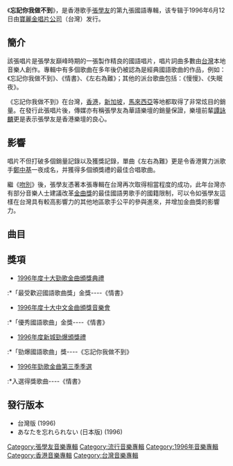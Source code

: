 {{unreferenced|time=2012-06-27T11:00:11+00:00}}
{{Infobox album
| name       = 忘記你我做不到
| type       = [[專輯|專輯]]
| artist     = [[張學友|張學友]]
| cover      = Jacky-i cannot forget you.jpg
<!-- 未知參數 | background = orange -->
| released   = 1996年6月12日
| recorded   = 1996年3月
| genre      = [[華語流行音樂|華語流行音樂]]
| length     = 
| label      = [[寶麗金|寶麗金]]
| producer   = [[歐丁玉|歐丁玉]]、[[林明陽|林明陽]]
| reviews    = 
| prev_title = [[愛與交響曲|愛與交響曲]]
| prev_year  = 1996 <!-- 4月18日 -->
| next_title = [[不老的傳說|不老的傳說]]
| next_year  = 1997 <!-- 1月20日 -->
}}
{{sample box start|张学友}}
{{listen|
filename=Slowslow.ogg|
title=慢慢|
description=《忘记你我做不到》中的经典曲目|
format=[[Ogg|Ogg]]}}
{{sample box end}}

《'''忘記你我做不到'''》，是香港歌手[[張學友|張學友]]的第九張國語專輯，该专辑于1996年6月12日由[[寶麗金唱片公司|寶麗金唱片公司]]（台灣）发行。

== 簡介 ==
該張唱片是張學友巔峰時期的一張製作精良的國語唱片，唱片詞曲多數由[[台灣|台灣]]本地音樂人創作。專輯中有多個歌曲在多年後仍被認為是經典國語歌曲的作品，例如：《忘記你我做不到》、《情書》、《左右為難》；其他的派台歌曲包括：《慢慢》、《失眠夜》。

《忘記你我做不到》在台灣，[[香港|香港]]，[[新加坡|新加坡]]，[[馬來西亞|馬來西亞]]等地都取得了非常炫目的銷量。在發行此張唱片後，傳媒亦有稱張學友為華語樂壇的銷量保證，樂壇前輩[[譚詠麟|譚詠麟]]更是表示張學友是香港樂壇的良心。

== 影響 ==
唱片不但打破多個銷量記錄以及獲獎記錄，單曲《左右為難》更是令香港實力派歌手[[鄭中基|鄭中基]]一夜成名，并獲得多個頒獎禮的最佳合唱歌曲。

繼《[[吻別|吻別]]》後，張學友憑著本張專輯在台灣再次取得相當程度的成功，此年台灣亦有部分音樂人士建議改革[[金曲獎|金曲獎]]的最佳國語男歌手的國籍限制，可以令如張學友這樣在台灣具有較高影響力的其他地區歌手公平的參與進來，并增加金曲獎的影響力。

==曲目==
{{Tracklist
| collapsed = 
| headline = 
| font_size = 
| total_length = 48:28

| all_writing = 
| all_music = 
| all_lyrics = 
| all_arranger = 
| all_producer = 
| all_except =

| title1 = 忘記你我做不到
| note1 = 
| longnote1 = '''第一主打'''
| music1 = [[郭蘅祈|郭子]]
| lyrics1 = [[陳家麗|陳家麗]]
| arranger1 = [[屠穎|屠穎]]
| producer1 = [[林明陽|林明陽]]<br>[[歐丁玉|歐丁玉]]
| extra1 = 
| length1 = 4:56

| title2 = 情書
| note2 =
| longnote2 =  '''第二主打'''<br>電影《[[情書_(電影)|情書]]》中文主題曲
| music2 = [[戚小戀|戚小戀]]
| lyrics2 = [[姚若龍|姚若龍]]
| arranger2 = 屠穎
| producer2 = 林明陽<br>歐丁玉
| extra2 = 
| length2 = 4:04

| title3 = 慢慢
| note3 = 
| longnote3 = 
| music3 = [[林隆璇|林隆璇]]
| lyrics3 = [[白進法|白進法]]
| arranger3 = [[吳慶隆|吳慶隆]]
| producer3 = 歐丁玉
| extra3 = 
| length3 = 4:41

| title4 = 微塵
| note4 = 
| longnote4 = 
| music4 = [[古倩敏|古倩敏]]
| lyrics4 = 古倩敏
| arranger4 = [[趙增熹|趙增熹]]
| producer4 = 歐丁玉
| extra4 = 
| length4 = 4:22

| title5 = 我不願意
| note5 = 
| longnote5 = 
| music5 = 林明陽
| lyrics5 = 林明陽
| arranger5 = [[蘇德華|蘇德華]]
| producer5 = 歐丁玉
| extra5 = 
| length5 = 4:07

| title6 = 左右為難
| note6 = [[鄭中基|鄭中基]]合唱
| longnote6 =  '''第三主打'''<br>同時收錄於[[鄭中基|鄭中基]]的國語專輯《[[左右為難_(鄭中基專輯)|左右為難]]》<br>[[中視|中視]]單元劇《[[真愛一世情|真愛一世情]]》主題曲
| music6 = [[Andy_Goldmark|Andy Goldmark]]<br/>[[Brock_Walsh|Brock Walsh]]
| lyrics6 = 陳玉貞
| arranger6 = Andy Goldmark<br/>Brock Walsh
| producer6 = 歐丁玉
| extra6 = 
| length6 = 4:14

| title7 = 真心的朋友
| note7 = 
| longnote7 = [[楊明煌|楊明煌]]之遺作
| music7 = [[楊明煌|楊明煌]]
| lyrics7 = 林明陽
| arranger7 = 吳慶隆
| producer7 = 林明陽<br>歐丁玉
| extra7 = 
| length7 = 4:45

| title8 = 失眠夜
| note8 = 
| longnote8 =  '''第四主打'''
| music8 = [[陳容森|陳容森]]
| lyrics8 = 陳容森
| arranger8 = 蘇德華
| producer8 = 林明陽<br>歐丁玉
| extra8 = 
| length8 = 3:48

| title9 = 無所謂
| note9 = 
| longnote9 = 
| music9 = [[李偲菘|李偲菘]]
| lyrics9 = [[祁志泉|祁志泉]]<br>[[子樂|子樂]]
| arranger9 = [[王雙駿|王雙駿]]
| producer9 = 林明陽<br>歐丁玉
| extra9 = 
| length9 = 4:20

| title10 = 我回來了
| note10 = 
| longnote10 = 
| music10 = [[凌偉文|凌偉文]]
| lyrics10 = 姚若龍
| arranger10 = {{tsl|zh-yue|鄧志明|鄧志明|Martin Tang}}
| producer10 = 林明陽<br>歐丁玉
| extra10 = 
| length10 = 4:11

| title11 = 枕邊月亮
| note11 = 
| longnote11 = 《無心戀》國語版
| music11 = 郭子
| lyrics11 = 陳家麗
| arranger11 = 屠穎
| producer11 = 林明陽<br>歐丁玉
| extra11 = 
| length11 = 4:57
}}

== 獎項 ==
*[[1996年度十大勁歌金曲得獎名單|1996年度十大勁歌金曲頒獎典禮]]
:*「最受歡迎國語歌曲獎」金獎----《情書》
*[[第十九屆十大中文金曲得獎名單|1996年度十大中文金曲頒獎音樂會]]
:*「優秀國語歌曲」金獎----《情書》
*[[1996年度新城勁爆頒獎禮得獎名單|1996年度新城勁爆頒獎禮]]
:*「勁爆國語歌曲」獎----《忘記你我做不到》
*[[1996年勁歌金曲第三季季選得獎名單|1996年勁歌金曲第三季季選]]
:*入選得獎歌曲----《情書》

==發行版本==
*台灣版 (1996)
*あなたを忘れられない (日本版) (1996)

{{張學友}}

[[Category:張學友音樂專輯|Category:張學友音樂專輯]]
[[Category:流行音樂專輯|Category:流行音樂專輯]]
[[Category:1996年音樂專輯|Category:1996年音樂專輯]]
[[Category:香港音樂專輯|Category:香港音樂專輯]]
[[Category:台灣音樂專輯|Category:台灣音樂專輯]]
